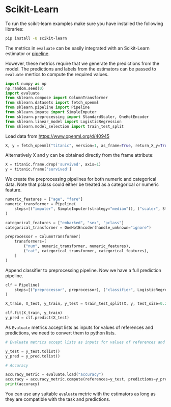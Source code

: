 # Scikit-Learn

To run the scikit-learn examples make sure you have installed the following libraries:

```bash
pip install -U scikit-learn
```

The metrics in `evaluate` can be easily integrated with an Scikit-Learn estimator or [pipeline](https://scikit-learn.org/stable/modules/generated/sklearn.pipeline.Pipeline.html#sklearn.pipeline.Pipeline).  

However, these metrics require that we generate the predictions from the model. The predictions and labels from the estimators can be passed to `evaluate` mertics to compute the required values.

```python
import numpy as np
np.random.seed(0)
import evaluate
from sklearn.compose import ColumnTransformer
from sklearn.datasets import fetch_openml
from sklearn.pipeline import Pipeline
from sklearn.impute import SimpleImputer
from sklearn.preprocessing import StandardScaler, OneHotEncoder
from sklearn.linear_model import LogisticRegression
from sklearn.model_selection import train_test_split
```

Load data from https://www.openml.org/d/40945

```python
X, y = fetch_openml("titanic", version=1, as_frame=True, return_X_y=True)
```

Alternatively X and y can be obtained directly from the frame attribute:

```python
X = titanic.frame.drop('survived', axis=1)
y = titanic.frame['survived']
```

We create the preprocessing pipelines for both numeric and categorical data. Note that pclass could either be treated as a categorical or numeric feature.

```python
numeric_features = ["age", "fare"]
numeric_transformer = Pipeline(
    steps=[("imputer", SimpleImputer(strategy="median")), ("scaler", StandardScaler())]
)

categorical_features = ["embarked", "sex", "pclass"]
categorical_transformer = OneHotEncoder(handle_unknown="ignore")

preprocessor = ColumnTransformer(
    transformers=[
        ("num", numeric_transformer, numeric_features),
        ("cat", categorical_transformer, categorical_features),
    ]
)
```

Append classifier to preprocessing pipeline. Now we have a full prediction pipeline.

```python
clf = Pipeline(
    steps=[("preprocessor", preprocessor), ("classifier", LogisticRegression())]
)

X_train, X_test, y_train, y_test = train_test_split(X, y, test_size=0.2, random_state=0)

clf.fit(X_train, y_train)
y_pred = clf.predict(X_test)
```

As `Evaluate` metrics accept lists as inputs for values of references and predictions, we need to convert them to python lists.


```python
# Evaluate metrics accept lists as inputs for values of references and predictions

y_test = y_test.tolist()
y_pred = y_pred.tolist()

# Accuracy

accuracy_metric = evaluate.load("accuracy")
accuracy = accuracy_metric.compute(references=y_test, predictions=y_pred)
print(accuracy)
```

You can use any suitable `evaluate` metric with the estimators as long as they are compatible with the task and predictions. 
